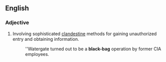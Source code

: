 ==English==

===Adjective===
{{en-adj|head=[[black]]-[[bag]]|-}}
# Involving sophisticated [[clandestine]] methods for gaining unauthorized entry and obtaining information.
#: ''Watergate turned out to be a '''black-bag''' operation by former CIA employees.